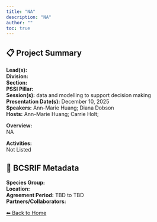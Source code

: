 ```yaml
---
title: "NA"
description: "NA"
author: ""
toc: true
---
```


## 📋 Project Summary

**Lead(s):**   
**Division:**   
**Section:**   
**PSSI Pillar:**   
**Session(s):** data and modelling to support decision making  
**Presentation Date(s):** December 10, 2025  
**Speakers:** Ann-Marie Huang; Diana Dobson  
**Hosts:** Ann-Marie Huang; Carrie Holt;  

**Overview:**  
NA   

**Activities:**  
Not Listed

## 🧬 BCSRIF Metadata

**Species Group:**   
**Location:**   
**Agreement Period:** TBD to TBD  
**Partners/Collaborators:**   

[⬅ Back to Home](../index.qmd)
